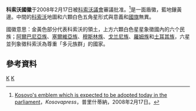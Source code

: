 {{Infobox coat of arms
|name             =科索沃国徽
|image            = Coat of arms of Kosovo.svg
|image_width      = 250
|middle           = 
|middle_width     = 
|middle_caption   = 
|lesser           = 
|lesser_alt       = 
|lesser_width     = 
|lesser_caption   = 
|armiger          = {{KOS}}
|year_adopted     = {{start date and age|2008|02|17|df=yes}}
|crest            = 
|torse            = 
|shield           = 一面盾徽，藍地鑲黃邊。中間的[[科索沃|科索沃]]地圖和六顆白色五角星形式與意義和[[科索沃國旗|國旗]]無異。
|supporters       = 
|compartment      = 
|motto            = 
|orders           = 
|other_elements   = 
|earlier_versions = 
|use              = 
}}

'''科索沃國徽'''于2008年2月17日被[[科索沃政治|科索沃議會]]審議批准。<ref>[http://www.kosovapress.com/ks/index.php?cid=2,2,38793 Kosovo's emblem which is expected to be adopted today in the parliament]{{dead link|date=2018年1月 |bot=InternetArchiveBot |fix-attempted=yes }}，''Kosovapress''，普里什蒂納，2008年2月17日。</ref>是一面盾徽，藍地鑲黃邊。中間的[[科索沃|科索沃]]地圖和六顆白色五角星形式與意義和[[科索沃國旗|國旗]]無異。

國徽意思：金黃色部分代表科索沃的領土，上方六顆白色星星象徵國內的六个民族；[[阿爾巴尼亞族|阿爾巴尼亞族]]、[[塞爾維亞族|塞爾維亞族]]、[[波什尼亚克人|穆斯林族]]、[[南部斯拉夫民族|戈兰尼族]]、[[羅姆族|羅姆族]]和[[土耳其族|土耳其族]]，六星並列象徵科索沃為尊重「多元族群」的國家。

== 參考資料 ==
{{Reflist}}

{{歐洲題目|国徽}}

[[Category:科索沃|K]]
[[Category:國徽|K]]